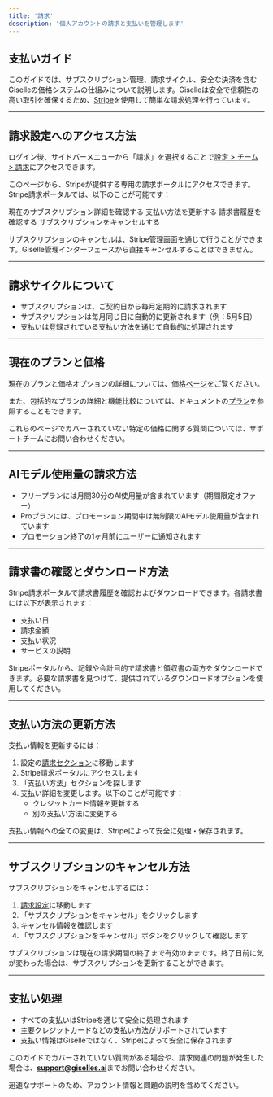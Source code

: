 ```yaml
---
title: '請求'
description: '個人アカウントの請求と支払いを管理します'
---
```


## 支払いガイド

このガイドでは、サブスクリプション管理、請求サイクル、安全な決済を含むGiselleの価格システムの仕組みについて説明します。Giselleは安全で信頼性の高い取引を確保するため、[Stripe](https://stripe.com)を使用して簡単な請求処理を行っています。

---

## 請求設定へのアクセス方法

ログイン後、サイドバーメニューから「請求」を選択することで[設定 > チーム > 請求](https://studio.giselles.ai/settings/team/billing)にアクセスできます。

このページから、Stripeが提供する専用の請求ポータルにアクセスできます。
Stripe請求ポータルでは、以下のことが可能です：

現在のサブスクリプション詳細を確認する
支払い方法を更新する
請求書履歴を確認する
サブスクリプションをキャンセルする

サブスクリプションのキャンセルは、Stripe管理画面を通じて行うことができます。Giselle管理インターフェースから直接キャンセルすることはできません。

---

## 請求サイクルについて

- サブスクリプションは、ご契約日から毎月定期的に請求されます
- サブスクリプションは毎月同じ日に自動的に更新されます（例：5月5日）
- 支払いは登録されている支払い方法を通じて自動的に処理されます

---

## 現在のプランと価格

現在のプランと価格オプションの詳細については、[価格ページ](https://giselles.ai/pricing)をご覧ください。

また、包括的なプランの詳細と機能比較については、ドキュメントの[プラン](plan)を参照することもできます。

これらのページでカバーされていない特定の価格に関する質問については、サポートチームにお問い合わせください。

---

## AIモデル使用量の請求方法

- フリープランには月間30分のAI使用量が含まれています（期間限定オファー）
- Proプランには、プロモーション期間中は無制限のAIモデル使用量が含まれています
- プロモーション終了の1ヶ月前にユーザーに通知されます

---

## 請求書の確認とダウンロード方法

Stripe請求ポータルで請求書履歴を確認およびダウンロードできます。各請求書には以下が表示されます：
- 支払い日
- 請求金額
- 支払い状況
- サービスの説明

Stripeポータルから、記録や会計目的で請求書と領収書の両方をダウンロードできます。必要な請求書を見つけて、提供されているダウンロードオプションを使用してください。

---

## 支払い方法の更新方法

支払い情報を更新するには：
1. 設定の[請求セクション](https://studio.giselles.ai/settings/team/billing)に移動します
2. Stripe請求ポータルにアクセスします
3. 「支払い方法」セクションを探します
4. 支払い詳細を変更します。以下のことが可能です：
   - クレジットカード情報を更新する
   - 別の支払い方法に変更する

支払い情報への全ての変更は、Stripeによって安全に処理・保存されます。

---

## サブスクリプションのキャンセル方法

サブスクリプションをキャンセルするには：
1. [請求設定](https://studio.giselles.ai/settings/team/billing)に移動します
2. 「サブスクリプションをキャンセル」をクリックします
3. キャンセル情報を確認します
4. 「サブスクリプションをキャンセル」ボタンをクリックして確認します

サブスクリプションは現在の請求期間の終了まで有効のままです。終了日前に気が変わった場合は、サブスクリプションを更新することができます。

---

## 支払い処理

- すべての支払いはStripeを通じて安全に処理されます
- 主要クレジットカードなどの支払い方法がサポートされています
- 支払い情報はGiselleではなく、Stripeによって安全に保存されます


このガイドでカバーされていない質問がある場合や、請求関連の問題が発生した場合は、**support@giselles.ai**までお問い合わせください。

迅速なサポートのため、アカウント情報と問題の説明を含めてください。
